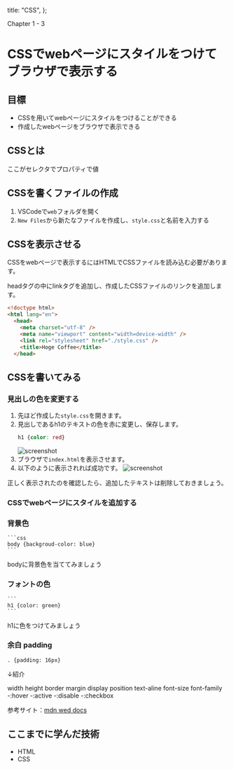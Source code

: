 
  title: "CSS",
};

Chapter 1 - 3

# CSSでwebページにスタイルをつけてブラウザで表示する

## 目標

- CSSを用いてwebページにスタイルをつけることができる
- 作成したwebページをブラウザで表示できる

## CSSとは

ここがセレクタでプロパティで値

## CSSを書くファイルの作成

1. VSCodeで`web`フォルダを開く
1. `New Files`から新たなファイルを作成し、`style.css`と名前を入力する

## CSSを表示させる
CSSをwebページで表示するにはHTMLでCSSファイルを読み込む必要があります。

headタグの中にlinkタグを追加し、作成したCSSファイルのリンクを追加します。
```html
<!doctype html>
<html lang="en">
  <head>
    <meta charset="utf-8" />
    <meta name="viewport" content="width=device-width" />
    <link rel="stylesheet" href="./style.css" />
    <title>Hoge Coffee</title>
  </head>
```

## CSSを書いてみる

### 見出しの色を変更する
1. 先ほど作成した`style.css`を開きます。
1. 見出しであるh1のテキストの色を赤に変更し、保存します。
    ```css
    h1 {color: red}
    ```
    <Image src="/img/01-03-css-01.png" alt="screenshot" width={512} height={384}/>
1. ブラウザで`index.html`を表示させます。
1. 以下のように表示されれば成功です。
    <Image src="/img/01-03-css-02.png" alt="screenshot" width={512} height={384}/>

正しく表示されたのを確認したら、追加したテキストは削除しておきましょう。


### CSSでwebページにスタイルを追加する

#### 







### 背景色

    ```css
    body {backgroud-color: blue}
    ```

bodyに背景色を当ててみましょう

### フォントの色

    ```
    h1 {color: green}
    ```

h1に色をつけてみましょう

### 余白 padding

```
. {padding: 16px}
```

↓紹介

width
height
border
margin
display
position
text-aline
font-size
font-family
-:hover
-:active
-:disable
-:checkbox

参考サイト：[mdn wed docs](https://developer.mozilla.org/ja/docs/Learn/Getting_started_with_the_web)

## ここまでに学んだ技術

- HTML
- CSS